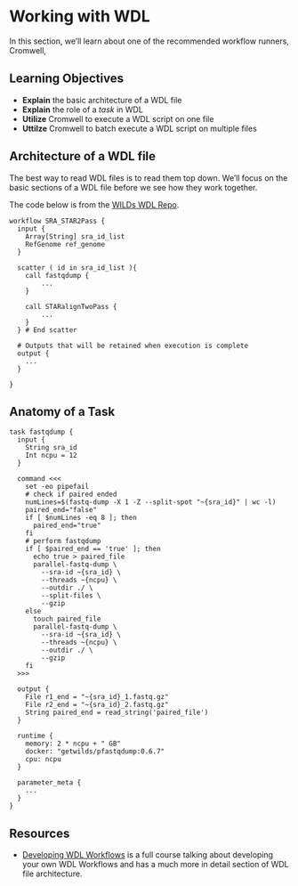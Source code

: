 # Working with WDL

In this section, we'll learn about one of the recommended workflow runners, Cromwell, 

## Learning Objectives

- **Explain** the basic architecture of a WDL file
- **Explain** the role of a *task* in WDL
- **Utilize** Cromwell to execute a WDL script on one file
- **Uttilze** Cromwell to batch execute a WDL script on multiple files


## Architecture of a WDL file

The best way to read WDL files is to read them top down. We'll focus on the basic sections of a WDL file before we see how they work together.

The code below is from the [WILDs WDL Repo](https://getwilds.org/packages.html#wdls).  

```wdl
workflow SRA_STAR2Pass {
  input { 
    Array[String] sra_id_list
    RefGenome ref_genome
  }

  scatter ( id in sra_id_list ){
    call fastqdump {
        ...
    }

    call STARalignTwoPass {
        ...
    }
  } # End scatter 

  # Outputs that will be retained when execution is complete
  output {
    ...
  }

} 
```

## Anatomy of a Task

```wdl
task fastqdump {
  input {
    String sra_id
    Int ncpu = 12
  }

  command <<<
    set -eo pipefail
    # check if paired ended
    numLines=$(fastq-dump -X 1 -Z --split-spot "~{sra_id}" | wc -l)
    paired_end="false"
    if [ $numLines -eq 8 ]; then
      paired_end="true"
    fi
    # perform fastqdump
    if [ $paired_end == 'true' ]; then
      echo true > paired_file
      parallel-fastq-dump \
        --sra-id ~{sra_id} \
        --threads ~{ncpu} \
        --outdir ./ \
        --split-files \
        --gzip
    else
      touch paired_file
      parallel-fastq-dump \
        --sra-id ~{sra_id} \
        --threads ~{ncpu} \
        --outdir ./ \
        --gzip
    fi
  >>>

  output {
    File r1_end = "~{sra_id}_1.fastq.gz"
    File r2_end = "~{sra_id}_2.fastq.gz"
    String paired_end = read_string('paired_file')
  }

  runtime {
    memory: 2 * ncpu + " GB"
    docker: "getwilds/pfastqdump:0.6.7"
    cpu: ncpu
  }

  parameter_meta {
    ...
  }
}
```

## Resources

- [Developing WDL Workflows](https://hutchdatascience.org/Developing_WDL_Workflows/introduction-to-wdl.html) is a full course talking about developing your own WDL Workflows and has a much more in detail section of WDL file architecture. 